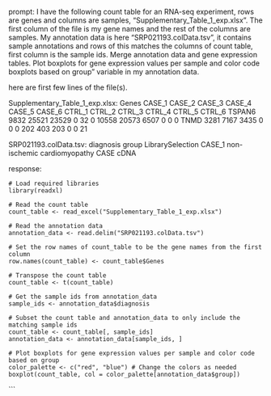 prompt:
I have the following count table for an RNA-seq experiment, rows are genes and columns are samples, "Supplementary_Table_1_exp.xlsx". The first column of the file is my gene names and the rest of the columns are samples. My annotation data is here  "SRP021193.colData.tsv", it contains sample annotations and rows of this matches the columns of count table, first column is the sample ids. Merge annotation data and gene expression tables. Plot boxplots for gene expression values per sample and color code boxplots based on group" variable in my annotation data.

here are first few lines of the file(s).

Supplementary_Table_1_exp.xlsx:
Genes	CASE_1	CASE_2	CASE_3	CASE_4	CASE_5	CASE_6	CTRL_1	CTRL_2	CTRL_3	CTRL_4	CTRL_5	CTRL_6
TSPAN6	9832	25521	23529	0	32	0	10558	20573	6507	0	0	 0
TNMD	3281	 7167	 3435	0	 0	0	  202	  403	 203	0	0	21


SRP021193.colData.tsv:
	diagnosis	group	LibrarySelection
CASE_1	non-ischemic cardiomyopathy	CASE	cDNA


response:
```
# Load required libraries
library(readxl)

# Read the count table
count_table <- read_excel("Supplementary_Table_1_exp.xlsx")

# Read the annotation data
annotation_data <- read.delim("SRP021193.colData.tsv")

# Set the row names of count_table to be the gene names from the first column
row.names(count_table) <- count_table$Genes

# Transpose the count table
count_table <- t(count_table)

# Get the sample ids from annotation_data
sample_ids <- annotation_data$diagnosis

# Subset the count table and annotation_data to only include the matching sample ids
count_table <- count_table[, sample_ids]
annotation_data <- annotation_data[sample_ids, ]

# Plot boxplots for gene expression values per sample and color code based on group
color_palette <- c("red", "blue") # Change the colors as needed
boxplot(count_table, col = color_palette[annotation_data$group])
```
```
